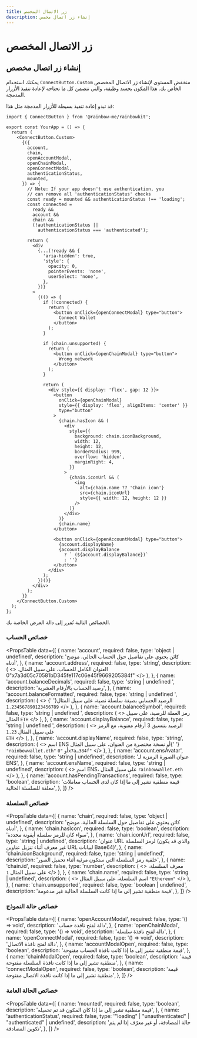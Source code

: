 ```yaml
---
title: زر الاتصال المخصص
description: إنشاء زر اتصال مخصص
---
```


# زر الاتصال المخصص

## إنشاء زر اتصال مخصص

يمكنك استخدام `ConnectButton.Custom` منخفض المستوى لإنشاء زر الاتصال المخصص الخاص بك. هذا المكون يجسد وظيفة، والتي تتضمن كل ما تحتاجه لإعادة تنفيذ الأزرار المدمجة.

قد تبدو إعادة تنفيذ بسيطة للأزرار المدمجة مثل هذا:

```tsx
import { ConnectButton } from '@rainbow-me/rainbowkit';

export const YourApp = () => {
  return (
    <ConnectButton.Custom>
      {({
        account,
        chain,
        openAccountModal,
        openChainModal,
        openConnectModal,
        authenticationStatus,
        mounted,
      }) => {
        // Note: If your app doesn't use authentication, you
        // can remove all 'authenticationStatus' checks
        const ready = mounted && authenticationStatus !== 'loading';
        const connected =
          ready &&
          account &&
          chain &&
          (!authenticationStatus ||
            authenticationStatus === 'authenticated');

        return (
          <div
            {...(!ready && {
              'aria-hidden': true,
              'style': {
                opacity: 0,
                pointerEvents: 'none',
                userSelect: 'none',
              },
            })}
          >
            {(() => {
              if (!connected) {
                return (
                  <button onClick={openConnectModal} type="button">
                    Connect Wallet
                  </button>
                );
              }

              if (chain.unsupported) {
                return (
                  <button onClick={openChainModal} type="button">
                    Wrong network
                  </button>
                );
              }

              return (
                <div style={{ display: 'flex', gap: 12 }}>
                  <button
                    onClick={openChainModal}
                    style={{ display: 'flex', alignItems: 'center' }}
                    type="button"
                  >
                    {chain.hasIcon && (
                      <div
                        style={{
                          background: chain.iconBackground,
                          width: 12,
                          height: 12,
                          borderRadius: 999,
                          overflow: 'hidden',
                          marginRight: 4,
                        }}
                      >
                        {chain.iconUrl && (
                          <img
                            alt={chain.name ?? 'Chain icon'}
                            src={chain.iconUrl}
                            style={{ width: 12, height: 12 }}
                          />
                        )}
                      </div>
                    )}
                    {chain.name}
                  </button>

                  <button onClick={openAccountModal} type="button">
                    {account.displayName}
                    {account.displayBalance
                      ? ` (${account.displayBalance})`
                      : ''}
                  </button>
                </div>
              );
            })()}
          </div>
        );
      }}
    </ConnectButton.Custom>
  );
};
```

الخصائص التالية تُمرر إلى دالة العرض الخاصة بك.

### خصائص الحساب

<PropsTable
  data={[
    {
      name: 'account',
      required: false,
      type: 'object | undefined',
      description:
        'كائن يحتوي على تفاصيل حول الحساب الحالي، موضح أدناه',
    },
    {
      name: 'account.address',
      required: false,
      type: 'string',
      description: (
        <>
          العنوان الكامل للحساب، على سبيل المثال.
          "0x7a3d05c70581bD345fe117c06e45f9669205384f"
        </>
      ),
    },
    {
      name: 'account.balanceDecimals',
      required: false,
      type: 'string | undefined	',
      description: 'رصيد الحساب بالأرقام العشرية',
    },
    {
      name: 'account.balanceFormatted',
      required: false,
      type: 'string | undefined	',
      description: (
        <>
          الرصيد الحسابي بصيغة سلسلة نصية، على سبيل المثال{' '}
          <code>1.234567890123456789</code>
        </>
      ),
    },
    {
      name: 'account.balanceSymbol',
      required: false,
      type: 'string | undefined	',
      description: (
        <>
          رمز العملة للرصيد، على سبيل المثال <code>ETH</code>
        </>
      ),
    },
    {
      name: 'account.displayBalance',
      required: false,
      type: 'string | undefined	',
      description: (
        <>
          الرصيد بتنسيق 3 أرقام معنوية، مع الرمز
          على سبيل المثال <code>1.23 ETH</code>
        </>
      ),
    },
    {
      name: 'account.displayName',
      required: false,
      type: 'string',
      description: (
        <>
          اسم ENS أو نسخة مختصرة من العنوان، على سبيل المثال{' '}
          <code>"rainbowwallet.eth"</code> أو <code>"0x7a…384f"</code>
        </>
      ),
    },
    {
      name: 'account.ensAvatar',
      required: false,
      type: 'string	| undefined',
      description: 'عنوان الصورة الرمزية لـ ENS',
    },
    {
      name: 'account.ensName',
      required: false,
      type: 'string	| undefined',
      description: (
        <>
          اسم ENS، على سبيل المثال <code>rainbowwallet.eth</code>
        </>
      ),
    },
    {
      name: 'account.hasPendingTransactions',
      required: false,
      type: 'boolean',
      description:
        'قيمة منطقية تشير إلى ما إذا كان لدى الحساب معاملات معلقة للسلسلة الحالية',
    },
  ]}
/>

### خصائص السلسلة

<PropsTable
  data={[
    {
      name: 'chain',
      required: false,
      type: 'object | undefined',
      description:
        'كائن يحتوي على تفاصيل حول السلسلة الحالية، موضح أدناه',
    },
    {
      name: 'chain.hasIcon',
      required: false,
      type: 'boolean',
      description: 'سواء كان للرمز سلسلة أيقونة محددة',
    },
    {
      name: 'chain.iconUrl',
      required: false,
      type: 'string | undefined',
      description:
        'عنوان URL لرمز السلسلة (والذي قد يكون غير معرف أثناء تنزيل عناوين URL لبيانات Base64)',
    },
    {
      name: 'chain.iconBackground',
      required: false,
      type: 'string | undefined',
      description:
        'خلفية رمز السلسلة التي ستكون مرئية أثناء تحميل الصور',
    },
    {
      name: 'chain.id',
      required: false,
      type: 'number',
      description: (
        <>
          معرف السلسلة، على سبيل المثال <code>1</code>
        </>
      ),
    },
    {
      name: 'chain.name',
      required: false,
      type: 'string | undefined',
      description: (
        <>
          اسم السلسلة، على سبيل المثال <code>"Ethereum"</code>
        </>
      ),
    },
    {
      name: 'chain.unsupported',
      required: false,
      type: 'boolean | undefined',
      description:
        'قيمة منطقية تشير إلى ما إذا كانت السلسلة الحالية غير مدعومة',
    },
  ]}
/>

### خصائص حالة النموذج

<PropsTable
  data={[
    {
      name: 'openAccountModal',
      required: false,
      type: '() => void',
      description: 'دالة لفتح نافذة حساب',
    },
    {
      name: 'openChainModal',
      required: false,
      type: '() => void',
      description: 'دالة لفتح نافذة سلسلة',
    },
    {
      name: 'openConnectModal',
      required: false,
      type: '() => void',
      description: 'دالة لفتح نافذة الاتصال',
    },
    {
      name: 'accountModalOpen',
      required: false,
      type: 'boolean',
      description:
        'قيمة منطقية تشير إلى ما إذا كانت نافذة الحساب مفتوحة',
    },
    {
      name: 'chainModalOpen',
      required: false,
      type: 'boolean',
      description: 'قيمة منطقية تشير إلى ما إذا كانت نافذة السلسلة مفتوحة',
    },
    {
      name: 'connectModalOpen',
      required: false,
      type: 'boolean',
      description:
        'قيمة منطقية تشير إلى ما إذا كانت نافذة الاتصال مفتوحة',
    },
  ]}
/>

### خصائص الحالة العامة

<PropsTable
  data={[
    {
      name: 'mounted',
      required: false,
      type: 'boolean',
      description:
        'قيمة منطقية تشير إلى ما إذا كان المكون قد تم تحميله',
    },
    {
      name: 'authenticationStatus',
      required: false,
      type: '"loading" | "unauthenticated" | "authenticated" | undefined',
      description:
        'حالة المصادقة، أو غير معرّف إذا لم يتم تكوين المصادقة',
    },
  ]}
/>
